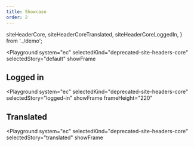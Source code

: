 ```yaml
---
title: Showcase
order: 2
---
```



  siteHeaderCore,
  siteHeaderCoreTranslated,
  siteHeaderCoreLoggedIn,
} from '../demo';

<Playground
  system="ec"
  selectedKind="deprecated-site-headers-core"
  selectedStory="default"
  showFrame
>
  <Html markup={siteHeaderCore} />
</Playground>

## Logged in

<Playground
  system="ec"
  selectedKind="deprecated-site-headers-core"
  selectedStory="logged-in"
  showFrame
  frameHeight="220"
>
  <Html markup={siteHeaderCoreLoggedIn} />
</Playground>

## Translated

<Playground
  system="ec"
  selectedKind="deprecated-site-headers-core"
  selectedStory="translated"
  showFrame
>
  <Html markup={siteHeaderCoreTranslated} />
</Playground>
